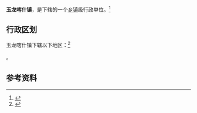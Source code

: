 {{中国乡级行政区|65/32/01/101/000}}

'''玉龙喀什镇'''，是{{PRC admin/fullname|65/32/01/101/000|3}}下辖的一个[[乡镇|乡镇]]级行政单位。<ref>{{PRC admin/ref sgc|{{PRC admin/parent|65/32/01/101/000}}}}</ref>

== 行政区划 ==

玉龙喀什镇下辖以下地区：<ref>{{PRC admin/ref sgc|65/32/01/101/000}}</ref>

{{PRC admin/children|65/32/01/101/000}}。

== 参考资料 ==

{{reflist}}

{{行政区划小作品}}
{{PRC admin/navcat|65/32/01/101/000}}